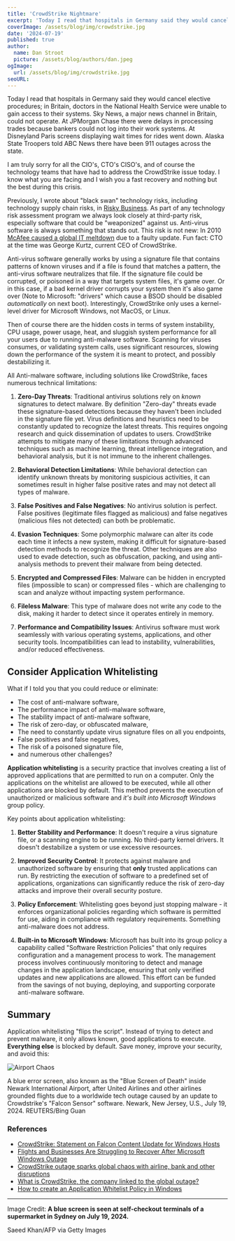 ```yaml
---
title: 'CrowdStrike Nightmare'
excerpt: 'Today I read that hospitals in Germany said they would cancel elective procedures; in Britain, some doctors in the National Health Service were unable to gain access to systems. Sky News, a major news channel in Britain, could not operate. At JPMorgan Chase there were delays in processing trades because bankers could not log into their work systems. How do we prevent this?'
coverImage: /assets/blog/img/crowdstrike.jpg
date: '2024-07-19'
published: true
author:
  name: Dan Stroot
  picture: /assets/blog/authors/dan.jpeg
ogImage:
  url: /assets/blog/img/crowdstrike.jpg
seoURL:
---
```


Today I read that hospitals in Germany said they would cancel elective procedures; in Britain, doctors in the National Health Service were unable to gain access to their systems. Sky News, a major news channel in Britain, could not operate. At JPMorgan Chase there were delays in processing trades because bankers could not log into their work systems. At Disneyland Paris screens displaying wait times for rides went down. Alaska State Troopers told ABC News there have been 911 outages across the state.

I am truly sorry for all the CIO's, CTO's CISO's, and of course the technology teams that have had to address the CrowdStrike issue today. I know what you are facing and I wish you a fast recovery and nothing but the best during this crisis.

Previously, I wrote about "black swan" technology risks, including technology supply chain risks, in [Risky Business](/posts/2022-03-05-risky-business). As part of any technology risk assessment program we always look closely at third-party risk, especially software that could be "weaponized" against us. Anti-virus software is always something that stands out. This risk is not new: In 2010 [McAfee caused a global IT meltdown](https://www.zdnet.com/article/defective-mcafee-update-causes-worldwide-meltdown-of-xp-pcs/) due to a faulty update. Fun fact: CTO at the time was George Kurtz, current CEO of CrowdStrike.

Anti-virus software generally works by using a signature file that contains patterns of known viruses and if a file is found that matches a pattern, the anti-virus software neutralizes that file. If the signature file could be corrupted, or poisoned in a way that targets system files, it's game over. Or in this case, if a bad kernel driver corrupts your system then it's also game over (Note to Microsoft: "drivers" which cause a BSOD should be disabled _automatically_ on next boot). Interestingly, CrowdStrike only uses a kernel-level driver for Microsoft Windows, not MacOS, or Linux.

Then of course there are the hidden costs in terms of system instability, CPU usage, power usage, heat, and sluggish system performance for all your users due to running anti-malware software. Scanning for viruses consumes, or validating system calls, uses significant resources, slowing down the performance of the system it is meant to protect, and possibly destabilizing it.

All Anti-malware software, including solutions like CrowdStrike, faces numerous technical limitations:

1. **Zero-Day Threats**: Traditional antivirus solutions rely on _known_ signatures to detect malware. By definition "Zero-day" threats evade these signature-based detections because they haven't been included in the signature file yet. Virus definitions and heuristics need to be constantly updated to recognize the latest threats. This requires ongoing research and quick dissemination of updates to users. CrowdStrike attempts to mitigate many of these limitations through advanced techniques such as machine learning, threat intelligence integration, and behavioral analysis, but it is not immune to the inherent challenges.

2. **Behavioral Detection Limitations**: While behavioral detection can identify unknown threats by monitoring suspicious activities, it can sometimes result in higher false positive rates and may not detect all types of malware.

3. **False Positives and False Negatives**: No antivirus solution is perfect. False positives (legitimate files flagged as malicious) and false negatives (malicious files not detected) can both be problematic.

4. **Evasion Techniques**: Some polymorphic malware can alter its code each time it infects a new system, making it difficult for signature-based detection methods to recognize the threat. Other techniques are also used to evade detection, such as obfuscation, packing, and using anti-analysis methods to prevent their malware from being detected.

5. **Encrypted and Compressed Files**: Malware can be hidden in encrypted files (impossible to scan) or compressed files - which are challenging to scan and analyze without impacting system performance.

6. **Fileless Malware**: This type of malware does not write any code to the disk, making it harder to detect since it operates entirely in memory.

7. **Performance and Compatibility Issues**: Antivirus software must work seamlessly with various operating systems, applications, and other security tools. Incompatibilities can lead to instability, vulnerabilities, and/or reduced effectiveness.

## Consider Application Whitelisting

What if I told you that you could reduce or eliminate:

- The cost of anti-malware software,
- The performance impact of anti-malware software,
- The stability impact of anti-malware software,
- The risk of zero-day, or obfuscated malware,
- The need to constantly update virus signature files on all you endpoints,
- False positives and false negatives,
- The risk of a poisoned signature file,
- and numerous other challenges?

**Application whitelisting** is a security practice that involves creating a list of approved applications that are permitted to run on a computer. Only the applications on the whitelist are allowed to be executed, while all other applications are blocked by default. This method prevents the execution of unauthorized or malicious software and _it's built into Microsoft Windows_ group policy.

Key points about application whitelisting:

1. **Better Stability and Performance**: It doesn't require a virus signature file, or a scanning engine to be running. No third-party kernel drivers. It doesn't destabilize a system or use excessive resources.

1. **Improved Security Control**: It protects against malware and unauthorized software by ensuring that **only** trusted applications can run. By restricting the execution of software to a predefined set of applications, organizations can significantly reduce the risk of zero-day attacks and improve their overall security posture.

1. **Policy Enforcement**: Whitelisting goes beyond just stopping malware - it enforces organizational policies regarding which software is permitted for use, aiding in compliance with regulatory requirements. Something anti-malware does not address.

1. **Built-in to Microsoft Windows**: Microsoft has built into its group policy a capability called "Software Restriction Policies" that only requires configuration and a management process to work. The management process involves continuously monitoring to detect and manage changes in the application landscape, ensuring that only verified updates and new applications are allowed. This effort can be funded from the savings of not buying, deploying, and supporting corporate anti-malware software.

## Summary

Application whitelisting "flips the script". Instead of trying to detect and prevent malware, it only allows known, good applications to execute. **Everything else** is blocked by default. Save money, improve your security, and avoid this:

![Airport Chaos](/assets/blog/img/crowdstrike_outage.jpg)

<span className="text-sm">
  A blue error screen, also known as the "Blue Screen of Death" inside Newark
  International Airport, after United Airlines and other airlines grounded
  flights due to a worldwide tech outage caused by an update to Crowdstrike's
  "Falcon Sensor" software. Newark, New Jersey, U.S., July 19, 2024.
  REUTERS/Bing Guan
</span>

### References

- [CrowdStrike: Statement on Falcon Content Update for Windows Hosts](https://www.crowdstrike.com/blog/statement-on-windows-sensor-update/)
- [Flights and Businesses Are Struggling to Recover After Microsoft Windows Outage](https://www.nytimes.com/live/2024/07/19/business/global-tech-outage)
- [CrowdStrike outage sparks global chaos with airline, bank and other disruptions](https://abcnews.go.com/US/american-airlines-issues-global-ground-stop-flights/story?id=112092372)
- [What is CrowdStrike, the company linked to the global outage?](https://www.cnn.com/2024/07/19/tech/crowdstrike-update-global-outage-explainer/index.html)
- [How to create an Application Whitelist Policy in Windows](https://www.bleepingcomputer.com/tutorials/create-an-application-whitelist-policy-in-windows/)

---

Image Credit: **A blue screen is seen at self-checkout terminals of a supermarket in Sydney on July 19, 2024.**

<span className="text-sm">Saeed Khan/AFP via Getty Images</span>
